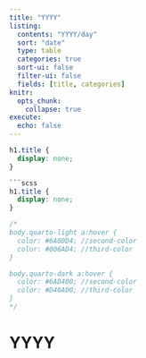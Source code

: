 ```yaml
---
title: "YYYY"
listing:
  contents: "YYYY/day"
  sort: "date"
  type: table
  categories: true
  sort-ui: false
  filter-ui: false
  fields: [title, categories]
knitr:
  opts_chunk: 
    collapse: true
execute:
  echo: false
---
```


```css
h1.title {
  display: none;
}

```scss
h1.title {
  display: none;
}

/*
body.quarto-light a:hover {
  color: #6A00D4; //second-color
  color: #006AD4; //third-color
}

body.quarto-dark a:hover {
  color: #6AD400; //second-color
  color: #D46A00; //third-color
}
*/
```

# [YYYY]{.primary}
